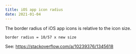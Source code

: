 ```yaml
---
title: iOS app icon radius
date: 2021-01-04
---
```


The border radius of iOS app icons is relative to the icon size.

```
border radius = 10/57 x new size
```

See: https://stackoverflow.com/a/10239376/1345618
